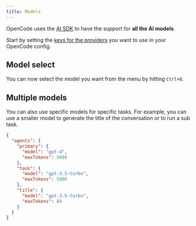 ```yaml
---
title: Models
---
```


OpenCode uses the [AI SDK](https://ai-sdk.dev/) to have the support for **all the AI models**.

Start by setting the [keys for the providers](/docs/config) you want to use in your OpenCode config.

## Model select

You can now select the model you want from the menu by hitting `Ctrl+O`.

## Multiple models

You can also use specific models for specific tasks. For example, you can use a smaller model to generate the title of the conversation or to run a sub task.

```json title=".opencode.json"
{
  "agents": {
    "primary": {
      "model": "gpt-4",
      "maxTokens": 5000
    },
    "task": {
      "model": "gpt-3.5-turbo",
      "maxTokens": 5000
    },
    "title": {
      "model": "gpt-3.5-turbo",
      "maxTokens": 80
    }
  }
}
```
